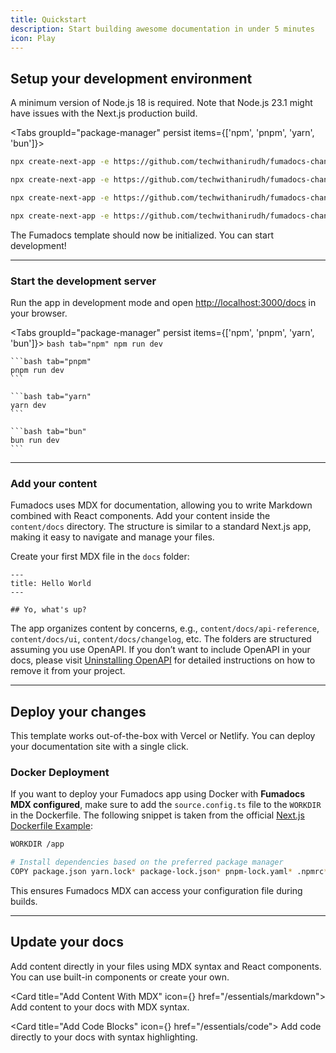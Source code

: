 ```yaml
---
title: Quickstart
description: Start building awesome documentation in under 5 minutes
icon: Play
---
```


## Setup your development environment

A minimum version of Node.js 18 is required. Note that Node.js 23.1 might have issues with the Next.js production build.

<Tabs groupId="package-manager" persist items={['npm', 'pnpm', 'yarn', 'bun']}>
  ```bash tab="npm"
  npx create-next-app -e https://github.com/techwithanirudh/fumadocs-changelog
  ```

  ```bash tab="pnpm"
  npx create-next-app -e https://github.com/techwithanirudh/fumadocs-changelog --use-pnpm
  ```

  ```bash tab="yarn"
  npx create-next-app -e https://github.com/techwithanirudh/fumadocs-changelog --use-yarn
  ```

  ```bash tab="bun"
  npx create-next-app -e https://github.com/techwithanirudh/fumadocs-changelog --use-bun
  ```
</Tabs>

The Fumadocs template should now be initialized. You can start development!

---

### Start the development server

Run the app in development mode and open [http://localhost:3000/docs](http://localhost:3000/docs) in your browser.

<Tabs groupId="package-manager" persist items={['npm', 'pnpm', 'yarn', 'bun']}>
    ```bash tab="npm"
    npm run dev
    ```

    ```bash tab="pnpm"
    pnpm run dev
    ```

    ```bash tab="yarn"
    yarn dev
    ```

    ```bash tab="bun"
    bun run dev
    ```
</Tabs>

---

### Add your content

Fumadocs uses MDX for documentation, allowing you to write Markdown combined with React components. Add your content inside the `content/docs` directory. The structure is similar to a standard Next.js app, making it easy to navigate and manage your files.

Create your first MDX file in the `docs` folder:

```mdx title="content/docs/ui/index.mdx"
---
title: Hello World
---

## Yo, what's up?
```

The app organizes content by concerns, e.g., `content/docs/api-reference`, `content/docs/ui`, `content/docs/changelog`, etc. The folders are structured assuming you use OpenAPI. If you don’t want to include OpenAPI in your docs, please visit [Uninstalling OpenAPI](/docs/ui/features/openapi#uninstalling) for detailed instructions on how to remove it from your project.

---

## Deploy your changes

This template works out-of-the-box with Vercel or Netlify. You can deploy your documentation site with a single click.

### Docker Deployment

If you want to deploy your Fumadocs app using Docker with **Fumadocs MDX configured**, make sure to add the `source.config.ts` file to the `WORKDIR` in the Dockerfile.
The following snippet is taken from the official [Next.js Dockerfile Example](https://github.com/vercel/next.js/blob/canary/examples/with-docker/Dockerfile):

```zsh title="Dockerfile"
WORKDIR /app

# Install dependencies based on the preferred package manager
COPY package.json yarn.lock* package-lock.json* pnpm-lock.yaml* .npmrc* source.config.ts ./  # [!code highlight]
```

This ensures Fumadocs MDX can access your configuration file during builds.

---

## Update your docs

Add content directly in your files using MDX syntax and React components. You can use built-in components or create your own.

<Cards>

<Card title="Add Content With MDX" icon={<FileIcon />} href="/essentials/markdown">
  Add content to your docs with MDX syntax.
</Card>

<Card title="Add Code Blocks" icon={<CodeIcon />} href="/essentials/code">
  Add code directly to your docs with syntax highlighting.
</Card>

</Cards>
